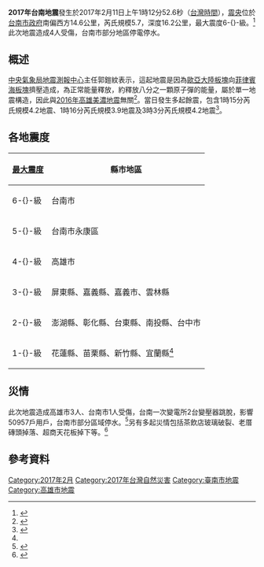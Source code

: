 {{noteTA |G1=Earthquake}}
{{Infobox earthquake
|image= 2017 Tainan earthquake.gif
|caption= [[交通部中央氣象局|交通部中央氣象局]]製作的等[[震度|震度]]圖
| map = {{Location map+ | Taiwan
 |places =
{{Location map~|Taiwan|lat=22.87|long=120.14|mark=Bullseye1.png|marksize=40}}
 | relief = yes
 | width = 250
 | float = center
 | caption = }}
| title = 2017年台南地震
| date = {{Start date|2017|02|11}}
| origintime = 1:12:52.6（[[國家標準時間|國家標準時間]]）
| location = {{coord|22.87|||N|120.14|||E|region:IR_type:event|display=inline,title}}
| magnitude = [[芮氏規模|M<sub>L</sub>]] 5.7（[[CWB|CWB]]）<br>[[面波震級|M<sub>s</sub>]] 5.6（[[中国地震台网|CENC]]）<br>[[矩震級|M<sub>W</sub>]] 5.3（[[USGS|USGS]]）<ref>{{cite web|url=https://earthquake.usgs.gov/earthquakes/eventpage/us20008izc#executive|title=M 5.3 - 18km S of Tainan, Taiwan|publisher=USGS|accessdate=2017-11-24|deadurl=no|archiveurl=https://web.archive.org/web/20171015044418/https://earthquake.usgs.gov/earthquakes/eventpage/us20008izc#executive|archivedate=2017-10-15}}</ref><br>[[矩震級|M<sub>w</sub>]] 5.3（[[中国地震台网|CENC]]）<ref>{{cite web|author1=中国地震局|title=台湾高雄市5.6级地震综合图集|url=http://www.csi.ac.cn/manage/eqDown/05LargeEQ/201702110112M5.6/zonghe.html|website=中国地震台网|accessdate=2017-12-01|deadurl=yes|archiveurl=https://web.archive.org/web/20171019021723/http://www.csi.ac.cn/manage/eqDown/05LargeEQ/201702110112M5.6/zonghe.html|archivedate=2017-10-19}}</ref>
| depth =  {{convert|16.2|km}}（CWB）<br>{{convert|20|km}}（CENC）
| intensity = [[交通部中央氣象局地震震度分級|6-{}-級]]（CWB）<br>[[麦加利地震烈度|5(V)度]]（MM，USGS）
| countries affected = {{TWN}}[[台南市|台南市]]、[[高雄市|高雄市]]
| aftershocks = 有
| casualties = 4人受傷
}}

'''2017年台南地震'''發生於2017年2月11日上午1時12分52.6秒（[[台灣時間|台灣時間]]），[[震央|震央]]位於[[台南市政府|台南市政府]]南偏西方14.6公里，芮氏規模5.7，深度16.2公里，最大震度6-{}-級。<ref name="cwbreport">{{Cite web |url = http://scweb.cwb.gov.tw/GraphicContent.aspx?ItemId=49&fileString=2017021101125257008 |title = 中央氣象局地震測報中心　第008號有感地震報告 |publisher = 中央氣象局地震測報中心 |language = zh-tw |accessdate = 2017-03-13 |deadurl = yes |archiveurl = https://web.archive.org/web/20170904082715/http://scweb.cwb.gov.tw/GraphicContent.aspx?ItemId=49&fileString=2017021101125257008 |archivedate = 2017-09-04 }}</ref>此次地震造成4人受傷，台南市部分地區停電停水。

== 概述 ==
[[中央氣象局地震測報中心|中央氣象局地震測報中心]]主任郭鎧紋表示，這起地震是因為[[歐亞大陸板塊|歐亞大陸板塊]]向[[菲律賓海板塊|菲律賓海板塊]]擠壓造成，為正常能量釋放，約釋放八分之一顆原子彈的能量，屬於單一地震構造，因此與[[2016年高雄美濃地震|2016年高雄美濃地震]]無關<ref>{{cite news |author = 雷光涵 |title = 相差32倍！ 台南今晨地震與去年大地震無關 |url = https://udn.com/news/story/9/2278297 |work = 聯合報 |date = 2017-02-11 |accessdate = 2017-03-01 |language = zh-tw |deadurl = no |archiveurl = https://web.archive.org/web/20170301123354/https://udn.com/news/story/9/2278297 |archivedate = 2017-03-01 }}</ref>。當日發生多起餘震，包含1時15分芮氏規模4.2地震、1時16分芮氏規模3.9地震及3時3分芮氏規模4.2地震<ref>{{cite news |author = 生活中心 |title = 1:12台南近海規模5.6地震　台南震度高達6級 |url = http://www.appledaily.com.tw/realtimenews/article/new/20170211/1053705/ |work = 台灣蘋果日報 |date = 2017-02-11 |accessdate = 2017-03-01 |language = zh-tw |deadurl = no |archiveurl = https://web.archive.org/web/20170301123501/http://www.appledaily.com.tw/realtimenews/article/new/20170211/1053705/ |archivedate = 2017-03-01 }}</ref>。

== 各地震度 ==
{| class="wikitable" align="mid"
! [[交通部中央氣象局地震震度分級|最大震度]] !! 縣市地區
|-
| 6-{}-級 || 台南市
|-
| 5-{}-級 || 台南市永康區
|-
| 4-{}-級 || 高雄市
|-
| 3-{}-級 || 屏東縣、嘉義縣、嘉義市、雲林縣
|-
| 2-{}-級 || 澎湖縣、彰化縣、台東縣、南投縣、台中市
|-
| 1-{}-級 || 花蓮縣、苗栗縣、新竹縣、宜蘭縣<ref name="cwbreport" />
|}

==災情==
此次地震造成高雄市3人、台南市1人受傷，台南一次變電所2台變壓器跳脫，影響50957戶用戶，台南市部分區域停水。<ref>{{cite news |author = 王俊忠 |title = 一夜數震！台南最大震度6級 全台4傷送醫 |url = http://news.ltn.com.tw/news/life/breakingnews/1971420 |work = 自由時報 |date = 2017-02-11 |accessdate = 2017-03-01 |language = zh-tw |deadurl = no |archiveurl = https://web.archive.org/web/20170301123555/http://news.ltn.com.tw/news/life/breakingnews/1971420 |archivedate = 2017-03-01 }}</ref>另有多起災情包括茶飲店玻璃破裂、老厝磚頭掉落、超商天花板掉下等。<ref>{{cite news |author = 辛啟松、李恩慈 |title = 台南近海強震　 震度6級幸無重大災情 |url = http://www.appledaily.com.tw/realtimenews/article/new/20170211/1053707/ |work = 台灣蘋果日報 |date = 2017-02-11 |accessdate = 2017-03-13 |language = zh-tw |deadurl = no |archiveurl = https://web.archive.org/web/20170313084801/http://www.appledaily.com.tw/realtimenews/article/new/20170211/1053707/ |archivedate = 2017-03-13 }}</ref>

==參考資料==
{{wikinews|臺南凌晨規模5.6強震 全臺4傷送醫}}
{{reflist}}

{{臺灣地震}}
{{2017年地震}}
{{Portal bar|台灣|地球科學|災害}}

[[Category:2017年2月|Category:2017年2月]]
[[Category:2017年台灣自然災害|Category:2017年台灣自然災害]]
[[Category:臺南市地震|Category:臺南市地震]]
[[Category:高雄市地震|Category:高雄市地震]]